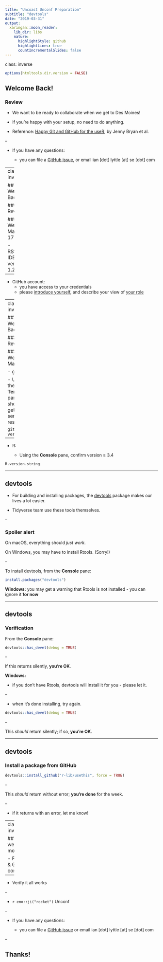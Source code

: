 ```yaml
---
title: "Uncoast Unconf Preparation"
subtitle: "devtools"
date: "2019-03-31"
output:
  xaringan::moon_reader:
    lib_dir: libs
    nature:
      highlightStyle: github
      highlightLines: true
      countIncrementalSlides: false
---
```

class: inverse

```r
options(htmltools.dir.version = FALSE)
```

## Welcome Back!

### Review

- We want to be ready to collaborate when we get to Des Moines!

- If you're happy with your setup, no need to do anything.

- Reference: [Happy Git and GitHub for the useR](https://happygitwithr.com/), by Jenny Bryan et al.

--

- If you have any questions:

  - you can file a [GitHub issue](https://github.com/uncoast-unconf/uu-2019-day-zero/issues/12), or email ian [dot] lyttle [at] se [dot] com

---
class: inverse

## Welcome Back!

### Review

#### Week of March 17

- RStudio IDE: version &ge; 1.2

--

- GitHub account:
  - you have access to your credentials
  - please [introduce yourself](https://github.com/uncoast-unconf/uu-2019-day-zero/issues/11), and describe your view of [your role](https://github.com/uncoast-unconf/uu-2019/issues/17)

---
class: inverse

## Welcome Back!

### Review

#### Week of March 24 

- git:

  - Using the **Terminal** pane, you should get a sensible response: 

```
git --version
```

--

- R: 

  - Using the **Console** pane, confirm version &ge; 3.4

```r
R.version.string
```

---

## devtools

- For building and installing packages, the [devtools](https://devtools.r-lib.org/) package makes our lives a lot easier.

- Tidyverse team use these tools themselves.

--

### Spoiler alert

On macOS, everything should *just work*.
 
On Windows, you may have to install Rtools. (Sorry!)

--

To install devtools, from the **Console** pane:

```r
install.packages("devtools")
```

**Windows:** you may get a warning that Rtools is not installed 
  - you can ignore it **for now**

---

## devtools

### Verification

From the **Console** pane:

```r
devtools::has_devel(debug = TRUE)
```
--

If this returns silently, **you're OK**.

**Windows:** 

- if you don't have Rtools, devtools will install it for you - please let it.

--

- when it's done installing, try again.

```r
devtools::has_devel(debug = TRUE)
```

--

This *should* return silently; if so, **you're OK**.

---


## devtools

### Install a package from GitHub

```r
devtools::install_github("r-lib/usethis", force = TRUE)
```

--

This *should* return without error; **you're done** for the week.

--

- if it returns with an error, let me know!

---
class: inverse

## Next week (one more week!)

- Finalize git & GitHub configuration

--

- Verify it all works

--

- `r emo::ji("rocket")` Unconf

--

- If you have any questions:

  - you can file a [GitHub issue](https://github.com/uncoast-unconf/uu-2019-day-zero/issues/12) or email ian [dot] lyttle [at] se [dot] com

--

## Thanks!